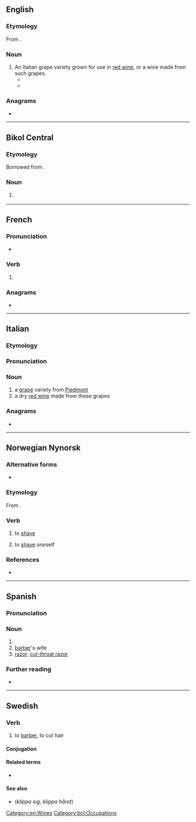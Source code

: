 {{also|Barbera|Barberà}}
==English==

===Etymology===
From {{bor|en|it|barbera}}.

===Noun===
{{en-noun|~}}

# An Italian grape variety grown for use in [[red wine]], or a wine made from such grapes.
#* {{quote-journal|en|date=May 9, 2003|author=Laura Levy Shatkin|title=Wine and Dine|work=Chicago Reader|url=https://securesite.chireader.com/cgi-bin/Archive/abridged2.bat?path=2003/030509/RESTBOX
|passage=This '''barbera''' grape, one of the predominant varieties in Italy's northwest Piemonte region, is grown in the town of Alba.}}
#* {{quote-journal|en|date=May 30, 2007|author=Florence Fabricant|title=An Earthy Mushroom Pasta Sauce With Piquant Cheese for an Earthy, Truffly Wine|work=New York Times|url=http://www.nytimes.com/2007/05/30/dining/30pair.html
|passage=(Your '''barbera''' will do nicely.)}}

===Anagrams===
* {{anagrams|en|a=aabberr|Arabber|arabber}}

[[Category:en:Wines]]

----

==Bikol Central==

===Etymology===
Borrowed from {{bor|bcl|es|barbera}}.

===Noun===
{{head|bcl|noun}}

# {{female equivalent of|bcl|barbero|t=barber}}
#: {{syn|bcl|paratusar|paragunting|paragupit}}
[[Category:bcl:Occupations]]
----

==French==

===Pronunciation===
* {{audio|fr|LL-Q150 (fra)-WikiLucas00-barbera.wav|Audio}}

===Verb===
{{head|fr|verb form}}

# {{inflection of|fr|barber||3|s|simple|futr}}

===Anagrams===
* {{l|fr|barbare}}

----

==Italian==

===Etymology===
{{rfe|it}}

===Pronunciation===
{{it-pr|barbèra}}

===Noun===
{{it-noun|m|#}}

# a [[grape]] variety from [[Piedmont]]
# a dry [[red wine]] made from these grapes

===Anagrams===
* {{anagrams|it|a=aabberr|barbare}}

{{C|it|Wines}}

----

==Norwegian Nynorsk==

===Alternative forms===
* {{alter|nn|barbere||e- and split infinitives}}

===Etymology===
From {{af|nn|barber|-a}}.

===Verb===
{{nn-verb-2}}

# to [[shave]] {{q|remove hair, usually with a razor}}
# {{lb|nn|reflexive}} to [[shave]] oneself

===References===
* {{R:The Nynorsk Dictionary}}

----

==Spanish==

===Pronunciation===
{{es-IPA}}

===Noun===
{{es-noun|f}}

# {{female equivalent of|es|barbero|t=barber}}
# [[barber]]'s wife
# [[razor]], [[cut-throat razor]]
#: {{syn|es|navaja barbera}}

===Further reading===
* {{R:DRAE}}

----

==Swedish==

===Verb===
{{sv-verb-reg}}

# to [[barber]], to cut hair

====Conjugation====
{{sv-conj-wk}}

====Related terms====
* {{l|sv|barberare}}

====See also====
* {{l|sv|klippa}} (''klippa sig, klippa håret'')